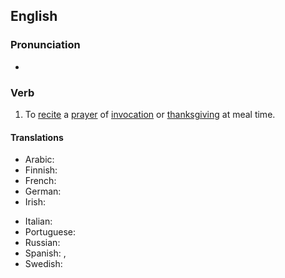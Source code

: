 ==English==
{{wikipedia|grace (prayer)}}

===Pronunciation===
* {{audio|en|En-au-say grace.ogg|Audio (AU)}}

===Verb===
{{en-verb|say<,,said> grace}}

# {{lb|en|idiomatic}} To [[recite]] a [[prayer]] of [[invocation]] or [[thanksgiving]] at meal time.
#: {{syn|en|give thanks|say a blessing}}

====Translations====
{{trans-top|say a prayer of thanks}}
* Arabic: {{t|ar|[[تَلَا]] [[صَلاةَ المائِدة]]}}
* Finnish: {{t|fi|[[lukea]] [[ruokarukous]]}}
* French: {{t|fr|[[faire]] [[le]] [[bénédicité]]}}
* German: {{t|de|[[das]] [[Tischgebet]] [[sprechen]]}}
* Irish: {{t|ga|altaigh}}
{{trans-mid}}
* Italian: {{t|it|rendere grazie}}
* Portuguese: {{t|pt|dar graças}}
* Russian: {{t|ru|[[проче́сть]] [[молитва|моли́тву]] [<nowiki/>[[пе́ред]] [[еда|едо́й]]]|pf}}
* Spanish: {{t|es|bendecir la mesa}}, {{t|es|dar gracias}}
* Swedish: {{t|sv|[[be]] [[bordsbön]]}}
{{trans-bottom}}

{{catlangname|en|predicates}}
{{C|en|Prayer|Talking}}